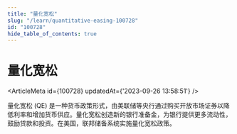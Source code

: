 ```yaml
---
title: "量化宽松"
slug: "/learn/quantitative-easing-100728"
id: "100728"
hide_table_of_contents: true
---
```



# 量化宽松

<ArticleMeta id={100728} updatedAt={'2023-09-26 13:58:51'} />
<div className='border-solid border-b border-t-0 my-4 border-[var(--ifm-color-gray-300)]' />

量化宽松 (QE) 是一种货币政策形式，由美联储等央行通过购买开放市场证券以降低利率和增加货币供应。量化宽松创造新的银行准备金，为银行提供更多流动性，鼓励贷款和投资。在美国，联邦储备系统实施量化宽松政策。
